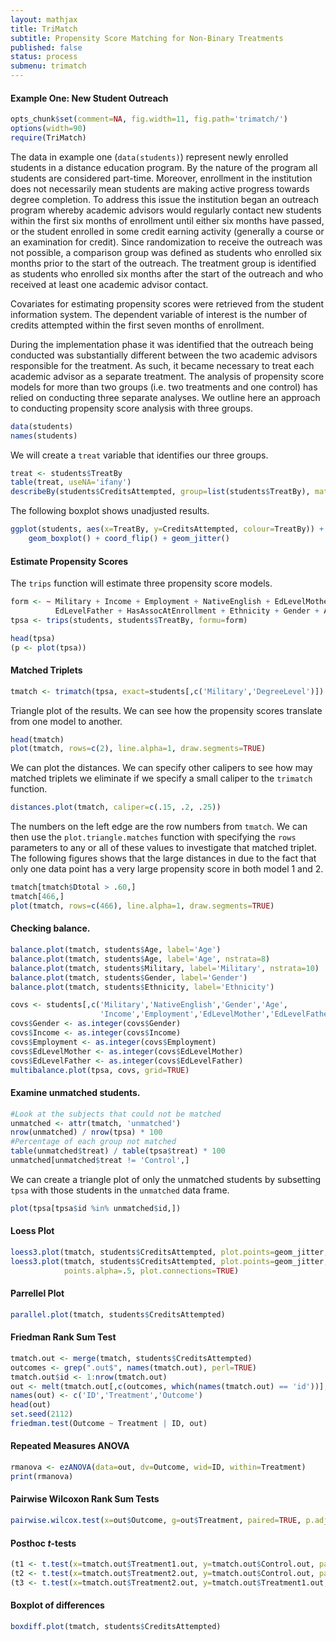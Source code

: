 ```yaml
---
layout: mathjax	
title: TriMatch
subtitle: Propensity Score Matching for Non-Binary Treatments
published: false
status: process
submenu: trimatch
---
```


#### Example One: New Student Outreach

```r
opts_chunk$set(comment=NA, fig.width=11, fig.path='trimatch/')
options(width=90)
require(TriMatch)
```

The data in example one (`data(students)`) represent newly enrolled students in a distance education program. By the nature of the program all students are considered part-time. Moreover, enrollment in the institution does not necessarily mean students are making active progress towards degree completion. To address this issue the institution began an outreach program whereby academic advisors would regularly contact new students within the first six months of enrollment until either six months have passed, or the student enrolled in some credit earning activity (generally a course or an examination for credit). Since randomization to receive the outreach was not possible, a comparison group was defined as students who enrolled six months prior to the start of the outreach. The treatment group is identified as students who enrolled six months after the start of the outreach and who received at least one academic advisor contact. 

Covariates for estimating propensity scores were retrieved from the student information system. The dependent variable of interest is the number of credits attempted within the first seven months of enrollment.

During the implementation phase it was identified that the outreach being conducted was substantially different between the two academic advisors responsible for the treatment. As such, it became necessary to treat each academic advisor as a separate treatment. The analysis of propensity score models for more than two groups (i.e. two treatments and one control) has relied on conducting three separate analyses. We outline here an approach to conducting propensity score analysis with three groups. 

```r
data(students)
names(students)
```

We will create a `treat` variable that identifies our three groups.

```r
treat <- students$TreatBy
table(treat, useNA='ifany')
describeBy(students$CreditsAttempted, group=list(students$TreatBy), mat=TRUE, skew=FALSE)
```

The following boxplot shows unadjusted results.

```r
ggplot(students, aes(x=TreatBy, y=CreditsAttempted, colour=TreatBy)) + 
	geom_boxplot() + coord_flip() + geom_jitter()
```

#### Estimate Propensity Scores

The `trips` function will estimate three propensity score models.

```r
form <- ~ Military + Income + Employment + NativeEnglish + EdLevelMother + 
	      EdLevelFather + HasAssocAtEnrollment + Ethnicity + Gender + Age
tpsa <- trips(students, students$TreatBy, formu=form)
```


```r
head(tpsa)
(p <- plot(tpsa))
```

#### Matched Triplets

```r
tmatch <- trimatch(tpsa, exact=students[,c('Military','DegreeLevel')])
```

Triangle plot of the results. We can see how the propensity scores translate from one model to another.

```r
head(tmatch)
plot(tmatch, rows=c(2), line.alpha=1, draw.segments=TRUE)
```

We can plot the distances. We can specify other calipers to see how may matched triplets we eliminate if we specify a small caliper to the `trimatch` function.

```r
distances.plot(tmatch, caliper=c(.15, .2, .25))
```

The numbers on the left edge are the row numbers from `tmatch`. We can then use the `plot.triangle.matches` function with specifying the `rows` parameters to any or all of these values to investigate that matched triplet. The following figures shows that the large distances in due to the fact that only one data point has a very large propensity score in both model 1 and 2.

```r
tmatch[tmatch$Dtotal > .60,]
tmatch[466,]
plot(tmatch, rows=c(466), line.alpha=1, draw.segments=TRUE)
```

#### Checking balance.


```r
balance.plot(tmatch, students$Age, label='Age')
balance.plot(tmatch, students$Age, label='Age', nstrata=8)
balance.plot(tmatch, students$Military, label='Military', nstrata=10)
balance.plot(tmatch, students$Gender, label='Gender')
balance.plot(tmatch, students$Ethnicity, label='Ethnicity')
```

```r
covs <- students[,c('Military','NativeEnglish','Gender','Age',
					'Income','Employment','EdLevelMother','EdLevelFather')]
covs$Gender <- as.integer(covs$Gender)
covs$Income <- as.integer(covs$Income)
covs$Employment <- as.integer(covs$Employment)
covs$EdLevelMother <- as.integer(covs$EdLevelMother)
covs$EdLevelFather <- as.integer(covs$EdLevelFather)
multibalance.plot(tpsa, covs, grid=TRUE)
```

#### Examine unmatched students.

```r
#Look at the subjects that could not be matched
unmatched <- attr(tmatch, 'unmatched')
nrow(unmatched) / nrow(tpsa) * 100
#Percentage of each group not matched
table(unmatched$treat) / table(tpsa$treat) * 100 
unmatched[unmatched$treat != 'Control',]
```

We can create a triangle plot of only the unmatched students by subsetting `tpsa` with those students in the `unmatched` data frame.

```r
plot(tpsa[tpsa$id %in% unmatched$id,])
```

#### Loess Plot

```r
loess3.plot(tmatch, students$CreditsAttempted, plot.points=geom_jitter, ylab='Credits Attempted')
loess3.plot(tmatch, students$CreditsAttempted, plot.points=geom_jitter, ylab='Credits Attempted', 
			points.alpha=.5, plot.connections=TRUE)
```

#### Parrellel Plot

```r
parallel.plot(tmatch, students$CreditsAttempted)
```

#### Friedman Rank Sum Test

```r
tmatch.out <- merge(tmatch, students$CreditsAttempted)
outcomes <- grep(".out$", names(tmatch.out), perl=TRUE)
tmatch.out$id <- 1:nrow(tmatch.out)
out <- melt(tmatch.out[,c(outcomes, which(names(tmatch.out) == 'id'))],id.vars='id')
names(out) <- c('ID','Treatment','Outcome')
head(out)
set.seed(2112)
friedman.test(Outcome ~ Treatment | ID, out)
```

#### Repeated Measures ANOVA

```r
rmanova <- ezANOVA(data=out, dv=Outcome, wid=ID, within=Treatment)
print(rmanova)
```

#### Pairwise Wilcoxon Rank Sum Tests

```r
pairwise.wilcox.test(x=out$Outcome, g=out$Treatment, paired=TRUE, p.adjust.method='bonferroni')
```

#### Posthoc *t*-tests

```r
(t1 <- t.test(x=tmatch.out$Treatment1.out, y=tmatch.out$Control.out, paired=TRUE))
(t2 <- t.test(x=tmatch.out$Treatment2.out, y=tmatch.out$Control.out, paired=TRUE))
(t3 <- t.test(x=tmatch.out$Treatment2.out, y=tmatch.out$Treatment1.out, paired=TRUE))
```

#### Boxplot of differences

```r
boxdiff.plot(tmatch, students$CreditsAttempted)
```
